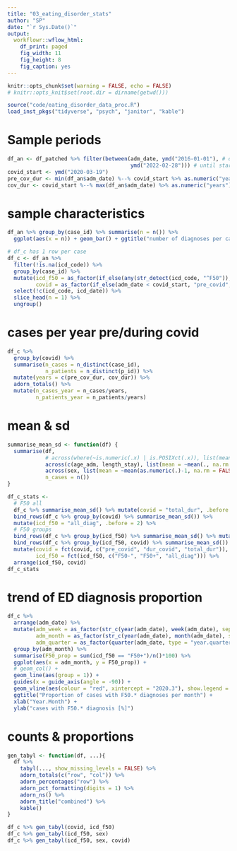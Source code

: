 ```yaml
---
title: "03_eating_disorder_stats"
author: "SP"
date: "`r Sys.Date()`"
output: 
  workflowr::wflow_html: 
    df_print: paged
    fig_width: 11
    fig_height: 8
    fig_caption: yes
---
```


```r
knitr::opts_chunk$set(warning = FALSE, echo = FALSE)
# knitr::opts_knit$set(root.dir = dirname(getwd()))
```

```r
source("code/eating_disorder_data_proc.R")
load_inst_pkgs("tidyverse", "psych", "janitor", "kable")
```

# Sample periods
```r
df_an <- df_patched %>% filter(between(adm_date, ymd("2016-01-01"), # or 2018-03-01 - 2 years before Covid
                                       ymd("2022-02-28"))) # until start of Ukraine war
covid_start <- ymd("2020-03-19")
pre_cov_dur <- min(df_an$adm_date) %--% covid_start %>% as.numeric("years")
cov_dur <- covid_start %--% max(df_an$adm_date) %>% as.numeric("years")
```

# sample characteristics
```r
df_an %>% group_by(case_id) %>% summarise(n = n()) %>% 
  ggplot(aes(x = n)) + geom_bar() + ggtitle("number of diagnoses per case")

# df_c has 1 row per case
df_c <- df_an %>% 
  filter(!is.na(icd_code)) %>% 
  group_by(case_id) %>% 
  mutate(icd_f50 = as_factor(if_else(any(str_detect(icd_code, "^F50")), "F50+", "F50-")),
         covid = as_factor(if_else(adm_date < covid_start, "pre_covid", "dur_covid"))) %>% 
  select(!c(icd_code, icd_date)) %>% 
  slice_head(n = 1) %>% 
  ungroup()
```

# cases per year pre/during covid
```r
df_c %>% 
  group_by(covid) %>%
  summarise(n_cases = n_distinct(case_id),
            n_patients = n_distinct(p_id)) %>%
  mutate(years = c(pre_cov_dur, cov_dur)) %>%
  adorn_totals() %>%
  mutate(n_cases_year = n_cases/years,
         n_patients_year = n_patients/years)
```

# mean & sd
```r
summarise_mean_sd <- function(df) {
  summarise(df, 
            # across(where(~is.numeric(.x) | is.POSIXct(.x)), list(mean = ~mean(., na.rm = FALSE), sd = SD)), 
            across(c(age_adm, length_stay), list(mean = ~mean(., na.rm = FALSE), sd = SD)), 
            across(sex, list(mean = ~mean(as.numeric(.)-1, na.rm = FALSE), sd = ~SD(as.numeric(.)-1))),
            n_cases = n())
}

df_c_stats <- 
  # F50 all
  df_c %>% summarise_mean_sd() %>% mutate(covid = "total_dur", .before = 1) %>% 
  bind_rows(df_c %>% group_by(covid) %>% summarise_mean_sd()) %>% 
  mutate(icd_f50 = "all_diag", .before = 2) %>% 
  # F50 groups
  bind_rows(df_c %>% group_by(icd_f50) %>% summarise_mean_sd() %>% mutate(covid = "total_dur", .before = 1)) %>% 
  bind_rows(df_c %>% group_by(icd_f50, covid) %>% summarise_mean_sd()) %>% 
  mutate(covid = fct(covid, c("pre_covid", "dur_covid", "total_dur")),
         icd_f50 = fct(icd_f50, c("F50-", "F50+", "all_diag"))) %>% 
  arrange(icd_f50, covid)
df_c_stats
```

# trend of ED diagnosis proportion
```r
df_c %>% 
  arrange(adm_date) %>% 
  mutate(adm_week = as_factor(str_c(year(adm_date), week(adm_date), sep = "-KW")), 
         adm_month = as_factor(str_c(year(adm_date), month(adm_date), sep = ".")),
         adm_quarter = as_factor(quarter(adm_date, type = "year.quarter"))) %>%
  group_by(adm_month) %>% 
  summarise(F50_prop = sum(icd_f50 == "F50+")/n()*100) %>% 
  ggplot(aes(x = adm_month, y = F50_prop)) + 
  # geom_col() +
  geom_line(aes(group = 1)) +
  guides(x = guide_axis(angle = -90)) + 
  geom_vline(aes(colour = "red", xintercept = "2020.3"), show.legend = FALSE) + 
  ggtitle("Proportion of cases with F50.* diagnoses per month") +
  xlab("Year.Month") +
  ylab("cases with F50.* diagnosis [%]")
```

# counts & proportions
```r
gen_tabyl <- function(df, ...){
  df %>% 
    tabyl(..., show_missing_levels = FALSE) %>% 
    adorn_totals(c("row", "col")) %>% 
    adorn_percentages("row") %>%
    adorn_pct_formatting(digits = 1) %>%
    adorn_ns() %>% 
    adorn_title("combined") %>% 
    kable()
}

df_c %>% gen_tabyl(covid, icd_f50)
df_c %>% gen_tabyl(icd_f50, sex)
df_c %>% gen_tabyl(icd_f50, sex, covid)
```
